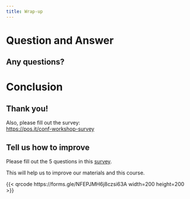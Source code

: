```yaml
---
title: Wrap-up
---
```


# Question and Answer

## Any questions?

# Conclusion

## Thank you!

Also, please fill out the survey:  
[https://pos.it/conf-workshop-survey](https://pos.it/conf-workshop-survey)

## Tell us how to improve


Please fill out the 5 questions in this [survey](https://forms.gle/NFEPJMH6j8czsi63A).

This will help us to improve our materials and this course.


{{< qrcode https://forms.gle/NFEPJMH6j8czsi63A width=200 height=200 >}}
